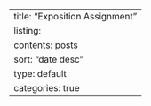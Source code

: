 ---
title: "Exposition Assignment"
listing:
  contents: posts
  sort: "date desc"
  type: default
  categories: true
---